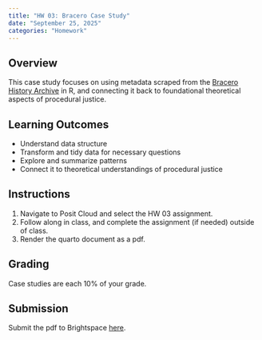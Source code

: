 ```yaml
---
title: "HW 03: Bracero Case Study"
date: "September 25, 2025"
categories: "Homework"
---
```


## Overview 
This case study focuses on using metadata scraped from the [Bracero History Archive](https://braceroarchive.org/) in R, and connecting it back to foundational theoretical aspects of procedural justice.

## Learning Outcomes
- Understand data structure
- Transform  and tidy data for necessary questions
- Explore and summarize patterns
- Connect it to theoretical understandings of procedural justice

## Instructions
1. Navigate to Posit Cloud and select the HW 03 assignment. 
2. Follow along in class, and complete the assignment (if needed) outside of class.
3. Render the quarto document as a pdf.

## Grading

Case studies are each 10% of your grade.


## Submission
Submit the pdf to Brightspace [here]().